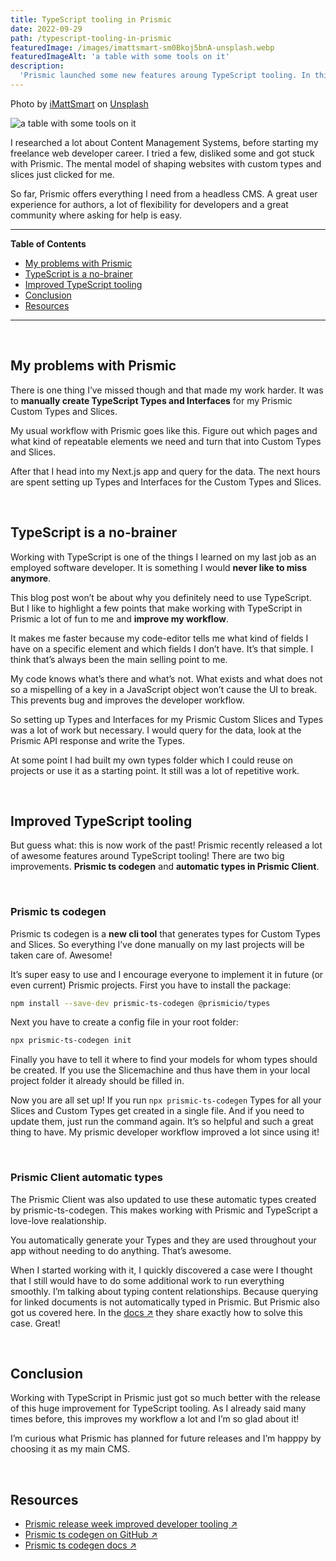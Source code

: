 ```yaml
---
title: TypeScript tooling in Prismic
date: 2022-09-29
path: /typescript-tooling-in-prismic
featuredImage: /images/imattsmart-sm0Bkoj5bnA-unsplash.webp
featuredImageAlt: 'a table with some tools on it'
description: 
  'Prismic launched some new features aroung TypeScript tooling. In this blog post I will take a look at what they are and how to use them.'
---
```


<span>Photo by <a href="https://unsplash.com/@imattsmart?utm_source=unsplash&utm_medium=referral&utm_content=creditCopyText" target="_blank">iMattSmart</a> on <a href="https://unsplash.com/s/photos/tool?utm_source=unsplash&utm_medium=referral&utm_content=creditCopyText" target="_blank">Unsplash</a></span>

![a table with some tools on it](../images/imattsmart-sm0Bkoj5bnA-unsplash.webp)

I researched a lot about Content Management Systems, before starting my freelance web developer career. I tried a few, disliked some and got stuck with Prismic. The mental model of shaping websites with custom types and slices just clicked for me.

So far, Prismic offers everything I need from a headless CMS. A great user experience for authors, a lot of flexibility for developers and a great community where asking for help is easy.

---
**Table of Contents**

- [My problems with Prismic](#my-problems-with-prismic)
- [TypeScript is a no-brainer](#typescript-is-a-no-brainer)
- [Improved TypeScript tooling](#improved-typescript-tooling)
- [Conclusion](#conclusion)
- [Resources](#resources)
---

<br />

## <a name='my-problems-with-prismic'></a>My problems with Prismic

There is one thing I’ve missed though and that made my work harder.  It was to **manually create TypeScript Types and Interfaces** for my Prismic Custom Types and Slices.

My usual workflow with Prismic goes like this. Figure out which pages and what kind of repeatable elements we need and turn that into Custom Types and Slices. 

After that I head into my Next.js app and query for the data. The next hours are spent setting up Types and Interfaces for the Custom Types and Slices.

<br />

## <a name='typescript-is-a-no-brainer'></a>TypeScript is a no-brainer

Working with TypeScript is one of the things I learned on my last job as an employed software developer. It is something I would **never like to miss anymore**. 

This blog post won’t be about why you definitely need to use TypeScript. But I like to highlight a few points that make working with TypeScript in Prismic a lot of fun to me and **improve my workflow**.

It makes me faster because my code-editor tells me what kind of fields I have on a specific element and which fields I don’t have. It’s that simple. I think that’s always been the main selling point to me. 

My code knows what’s there and what’s not. What exists and what does not so a mispelling of a key in a JavaScript object won’t cause the UI to break. This prevents bug and improves the developer workflow.

So setting up Types and Interfaces for my Prismic Custom Slices and Types was a lot of work but necessary. I would query for the data, look at the Prismic API response and write the Types. 

At some point I had built my own types folder which I could reuse on projects or use it as a starting point. It still was a lot of repetitive work.

<br />

## <a name='improved-typescript-tooling'></a>Improved TypeScript tooling

But guess what: this is now work of the past! Prismic recently released a lot of awesome features around TypeScript tooling! There are two big improvements. **Prismic ts codegen** and **automatic types in Prismic Client**.

<br />

### <a name='prismic-ts-codegen'></a>Prismic ts codegen

Prismic ts codegen is a **new cli tool** that generates types for Custom Types and Slices. So everything I’ve done manually on my last projects will be taken care of. Awesome!

It’s super easy to use and I encourage everyone to implement it in future (or even current) Prismic projects. First you have to install the package:

```bash
npm install --save-dev prismic-ts-codegen @prismicio/types
```

Next you have to create a config file in your root folder:
```bash
npx prismic-ts-codegen init
```

Finally you have to tell it where to find your models for whom types should be created. If you use the Slicemachine and thus have them in your local project folder it already should be filled in.

Now you are all set up! If you run `npx prismic-ts-codegen` Types for all your Slices and Custom Types get created in a single file. And if you need to update them, just run the command again. It’s so helpful and such a great thing to have. My prismic developer workflow improved a lot since using it!

<br />

### <a name='prismic-client-automatic-types'></a>Prismic Client automatic types

The Prismic Client was also updated to use these automatic types created by prismic-ts-codegen. This makes working with Prismic and TypeScript a love-love realationship.

You automatically generate your Types and they are used throughout your app without needing to do anything. That’s awesome.

When I started working with it, I quickly discovered a case were I thought that I still would have to do some additional work to run everything smoothly. I’m talking about typing content relationships. Because querying for linked documents is not automatically typed in Prismic.
But Prismic also got us covered here. In the <a href="https://prismic.io/docs/technical-reference/prismicio-client#typing-content-relationships" target="_blank">docs &#8599;</a> they share exactly how to solve this case. Great!

<br />

## <a name='conclusion'></a>Conclusion

Working with TypeScript in Prismic just got so much better with the release of this huge improvement for TypeScript tooling. As I already said many times before, this improves my workflow a lot and I’m so glad about it!

I’m curious what Prismic has planned for future releases and I’m happpy by choosing it as my main CMS.

<br />

## <a name='resources'></a>Resources
* <a href="https://prismic.io/blog/release-week-improved-developer-tooling" target="_blank">Prismic release week improved developer tooling &#8599;</a>
* <a href="https://github.com/prismicio/prismic-ts-codegen" target="_blank">Prismic ts codegen on GitHub &#8599;</a>
* <a href="https://prismic.io/docs/technical-reference/prismic-ts-codegen" target="_blank">Prismic ts codegen docs &#8599;</a>